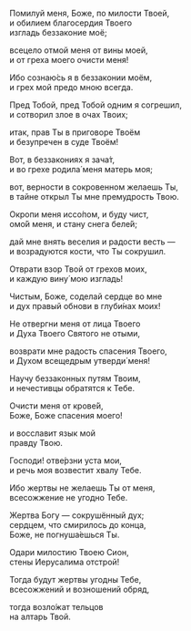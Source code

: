 <span id="psalm50" />

Помилуй меня, Боже, по милости Твоей,  
и обилием благосердия Твоего  
изгладь беззаконие моё;

всецело отмой меня от вины моей,  
и от греха моего очисти меня!

Ибо сознаю́сь я в беззаконии моём,  
и грех мой предо мною всегда.

Пред Тобой, пред Тобой одним я согрешил,  
и сотворил злое в очах Твоих;

итак, прав Ты в приговоре Твоём  
и безупречен в суде Твоём!

Вот, в беззакониях я зача́т,  
и во грехе родила́ меня матерь моя;

вот, верности в сокровенном желаешь Ты,  
в тайне открыл Ты мне премудрость Твою.

Окропи меня иссо́пом, и буду чист,  
омо́й меня, и стану снега беле́й;

дай мне внять веселия и радости весть —  
и возрадуются кости, что Ты сокрушил.

Отврати взор Твой от грехов моих,  
и каждую вину́ мою изгладь!

Чистым, Боже, соделай сердце во мне  
и дух правый обнови в глуби́нах моих!

Не отвергни меня от лица Твоего  
и Духа Твоего Святого не отыми,

возврати мне радость спасения Твоего,  
и Духом всещедрым утверди́ меня!

Научу беззаконных путям Твоим,  
и нечестивцы обратятся к Тебе.

Очисти меня от крове́й,  
Боже, Боже спасения моего!

и восславит язык мой  
правду Твою.

Господи! отве́рзни уста мои,  
и речь моя возвестит хвалу Тебе.

Ибо жертвы не желаешь Ты от меня,  
всесожжение не угодно Тебе.

Жертва Богу — сокрушённый дух;  
сердцем, что смирилось до конца,  
Боже, не погнуша́ешься Ты.

Одари милостию Твоею Сион,  
стены Иерусалима отстрой!

Тогда будут жертвы угодны Тебе,  
всесожжений и возношений обряд,

тогда возло́жат тельцов  
на алтарь Твой.
